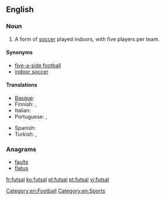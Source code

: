 ==English==
{{wikipedia}}

===Noun===
{{en-noun|-}}

# A form of [[soccer]] played indoors, with five players per team.

====Synonyms====
* [[five-a-side football]]
* [[indoor soccer]]

====Translations====
{{trans-top|form of soccer}}
* [[Basque]]: {{t|eu|areto-futbol}}
* Finnish: {{t-|fi|salijalkapallo}},  {{t-|fi|futsal}}
* Italian: {{t-|it|calcetto|m}}
* Portuguese: {{t+|pt|futsal}},  {{t|pt|futebol de salão}}
{{trans-mid}}
* Spanish: {{t-|es|fútbol sala}}
* Turkish: {{t|tr|futsal}}, {{t|tr|salon futbolu}}
{{trans-bottom}}

===Anagrams===
* [[faults#English|faults]]
* [[flatus#English|flatus]]

[[Category:en:Football]]
[[Category:en:Sports]]

[[fr:futsal]]
[[ko:futsal]]
[[pl:futsal]]
[[pt:futsal]]
[[vi:futsal]]